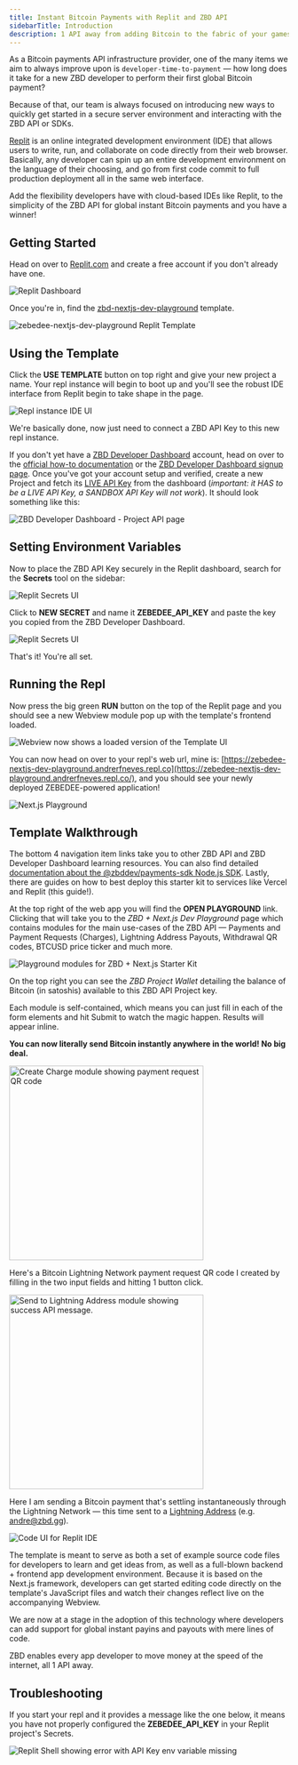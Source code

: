 ```yaml
---
title: Instant Bitcoin Payments with Replit and ZBD API
sidebarTitle: Introduction
description: 1 API away from adding Bitcoin to the fabric of your games, apps, and systems.
---
```


As a Bitcoin payments API infrastructure provider, one of the many items we aim to always improve upon is `developer-time-to-payment` — how long does it take for a new ZBD developer to perform their first global Bitcoin payment?

Because of that, our team is always focused on introducing new ways to quickly get started in a secure server environment and interacting with the ZBD API or SDKs.

[Replit](https://replit.com) is an online integrated development environment (IDE) that allows users to write, run, and collaborate on code directly from their web browser. Basically, any developer can spin up an entire development environment on the language of their choosing, and go from first code commit to full production deployment all in the same web interface.

Add the flexibility developers have with cloud-based IDEs like Replit, to the simplicity of the ZBD API for global instant Bitcoin payments and you have a winner!

## Getting Started

Head on over to [Replit.com](https://replit.com/) and create a free account if you don't already have one.

<Frame>
  <img src="/img/docs/replit-quickstart/replit-dashboard.png" alt="Replit Dashboard" />
</Frame>

Once you're in, find the [zbd-nextjs-dev-playground](https://replit.com/@andrerfneves/zebedee-nextjs-dev-playground?v=1) template.

<Frame>
  <img src="/img/docs/replit-quickstart/replit-dev-playground.png" alt="zebedee-nextjs-dev-playground Replit Template" />
</Frame>

## Using the Template

Click the **USE TEMPLATE** button on top right and give your new project a name. Your repl instance will begin to boot up and you'll see the robust IDE interface from Replit begin to take shape in the page.

<Frame>
  <img src="/img/docs/replit-quickstart/replit-ide.png" alt="Repl instance IDE UI" />
</Frame>

We're basically done, now just need to connect a ZBD API Key to this new repl instance.

If you don't yet have a [ZBD Developer Dashboard](https://dashboard.zebedee.io/) account, head on over to the [official how-to documentation](/get-started/create-account) or the [ZBD Developer Dashboard signup page](https://dashboard.zebedee.io/). Once you've got your account setup and verified, create a new Project and fetch its [LIVE API Key](/get-started/sandbox-project) from the dashboard (*important: it HAS to be a LIVE API Key, a SANDBOX API Key will not work*). It should look something like this:

<Frame>
  <img src="/img/docs/replit-quickstart/dev-dashboard.jpeg" alt="ZBD Developer Dashboard - Project API page" />
</Frame>

## Setting Environment Variables

Now to place the ZBD API Key securely in the Replit dashboard, search for the **Secrets** tool on the sidebar:

<Frame>
  <img src="/img/docs/replit-quickstart/replit-secrets-ui.jpeg" alt="Replit Secrets UI" />
</Frame>

Click to **NEW SECRET** and name it **ZEBEDEE_API_KEY** and paste the key you copied from the ZBD Developer Dashboard.

<Frame>
  <img src="/img/docs/replit-quickstart/replit-secrets-ui-2.png" alt="Replit Secrets UI" />
</Frame>

That's it! You're all set.

## Running the Repl

Now press the big green **RUN** button on the top of the Replit page and you should see a new Webview module pop up with the template's frontend loaded.

<Frame>
  <img src="/img/docs/replit-quickstart/webview.png" alt="Webview now shows a loaded version of the Template UI" />
</Frame>

You can now head on over to your repl's web url, mine is: [https://zebedee-nextjs-dev-playground.andrerfneves.repl.co](https://zebedee-nextjs-dev-playground.andrerfneves.repl.co/), and you should see your newly deployed ZEBEDEE-powered application!

<Frame>
  <img src="/img/docs/replit-quickstart/nextjs.png" alt="Next.js Playground" />
</Frame>

## Template Walkthrough

The bottom 4 navigation item links take you to other ZBD API and ZBD Developer Dashboard learning resources. You can also find detailed [documentation about the @zbddev/payments-sdk Node.js SDK](https://node.zbd.dev/). Lastly, there are guides on how to best deploy this starter kit to services like Vercel and Replit (this guide!).

At the top right of the web app you will find the **OPEN PLAYGROUND** link. Clicking that will take you to the *ZBD + Next.js Dev Playground* page which contains modules for the main use-cases of the ZBD API — Payments and Payment Requests (Charges), Lightning Address Payouts, Withdrawal QR codes, BTCUSD price ticker and much more.

<Frame>
  <img src="/img/docs/replit-quickstart/nextjs-playground.png" alt="Playground modules for ZBD + Next.js Starter Kit" />
</Frame>

On the top right you can see the *ZBD Project Wallet* detailing the balance of Bitcoin (in satoshis) available to this ZBD API Project key.

Each module is self-contained, which means you can just fill in each of the form elements and hit Submit to watch the magic happen. Results will appear inline.

**You can now literally send Bitcoin instantly anywhere in the world! No big deal.**

<Frame>
  <img src="/img/docs/replit-quickstart/charge-module.jpeg" width="350" alt="Create Charge module showing payment request QR code" />
</Frame>

Here's a Bitcoin Lightning Network payment request QR code I created by filling in the two input fields and hitting 1 button click.

<Frame>
  <img src="/img/docs/replit-quickstart/send-module.png" width="350" alt="Send to Lightning Address module showing success API message." />
</Frame>

Here I am sending a Bitcoin payment that's settling instantaneously through the Lightning Network — this time sent to a [Lightning Address](https://lightningaddress.com/) (e.g. andre@zbd.gg).

<Frame>
  <img src="/img/docs/replit-quickstart/replit-code-ui.jpeg" alt="Code UI for Replit IDE" />
</Frame>

The template is meant to serve as both a set of example source code files for developers to learn and get ideas from, as well as a full-blown backend + frontend app development environment. Because it is based on the Next.js framework, developers can get started editing code directly on the template's JavaScript files and watch their changes reflect live on the accompanying Webview.

<Tip>
We are now at a stage in the adoption of this technology where developers can add support for global instant payins and payouts with mere lines of code.
  
ZBD enables every app developer to move money at the speed of the internet, all 1 API away.
</Tip>

## Troubleshooting

If you start your repl and it provides a message like the one below, it means you have not properly configured the **ZEBEDEE_API_KEY** in your Replit project's Secrets.

<Frame>
  <img src="/img/docs/replit-quickstart/replit-shell.png" alt="Replit Shell showing error with API Key env variable missing" />
</Frame>
